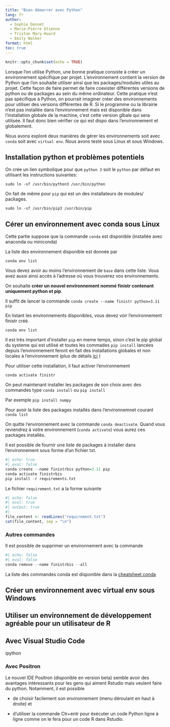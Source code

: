 ```yaml
---
title: "Bien démarrer avec Python"
lang: fr
author: 
  - Sophie Donnet
  - Marie-Pierre Etienne
  - Tristan Mary-Huard
  - Emily Walker
format: html
toc: true
---
```




```r
knitr::opts_chunk$set(echo = TRUE)
```

Lorsque l'on utilise Python, une bonne pratique consiste à créer un environnement spécifique par projet. 
L'environnement contient la version de Python que l'on souhaite utiliser ainsi que les packages/modules utiles au projet. 
Cette façon de faire permet de faire coexister différentes versions de python ou de packages au sein du même ordinateur.
Cette pratique n'est pas spécifique à Python, on pourrait imaginer créer des environnements pour utiliser des versions différentes de R.
Si le programme ou la librairie n'est pas installée dans l'environnement mais est disponible dans l'installation globale de la machine, c'est cette version glbale qui sera utilisée. Il faut donc bien vérifier ce qui est dispo dans l'environnement et globalement.

Nous avons exploré deux manières de gérer les environnements soit avec `conda` soit avec `virtual env`. Nous avons testé sous Linux et sous Windows.

## Installation python et problèmes potentiels

On crée un lien symbolique pour que `python 3` soit le `python` par défaut en utilisant les instructions suivantes:

`sudo ln -sf /usr/bin/python3 /usr/bin/python`

On fait de même pour `pip` qui est un des installateurs de modules/ packages. 

`sudo ln -sf /usr/bin/pip3 /usr/bin/pip`


## Cérer un environnement avec  conda sous Linux

Cette partie suppose que la commande `conda` est disponible (installée avec anaconda ou miniconda)

La liste des environnement disponible est donnée par 

`conda env list`

Vous devez avoir au moins l'environnement de `base` dans cette liste. Vous avez aussi ainsi accès à l'adresse où vous trouverez vos environnements. 


On souhaite **créer un nouvel environnement nommé finistr contenant uniquement python et pip**. 

Il suffit de lancer la commande 
`conda create --name finistr python=3.11 pip`


En listant les environnements disponibles, vous devez voir l'environnement finistr créé.

`conda env list`

Il est très important d'installer `pip` en meme temps, sinon c'est le pip global du systeme qui est utilisé et toutes les commades `pip install` lancées depuis l'environnement feront en fait des installations globales et non locales à  l'environnement (plus de détails [ici](https://datumorphism.leima.is/til/programming/python/python-anaconda-install-requirements/) )

Pour utiliser cette installation, il faut activer l'environnement 

`conda activate finistr`

On peut maintenant installer les packages de son choix avec des commandes type 
`conda install` ou `pip install`

Par exemple 
`pip install numpy`

Pour avoir la liste des packages installés dans l'environnemnet courant
`conda list`


On quitte l'environnement avec la commande 
`conda deactivate`. Quand vous reviendrez à votre environnement (`conda activate`) vous aurez ces packages installés. 


Il est possible de fournir une liste de packages à installer dans l'environnement sous forme d'un fichier txt. 

```r
#| echo: true
#| eval: false
conda create --name finistrbis python=3.11 pip 
conda activate finistrbis
pip install -r requirements.txt
```

Le fichier `requirement.txt` a la forme suivante

```r
#| echo: false
#| eval: true
#| output: true
#| 
file_content <- readLines("requirement.txt")
cat(file_content, sep = "\n")
```



### Autres commandes 
Il est possible de supprimer un environnement avec la commande 

```r
#| echo: false
#| eval: false
conda remove --name finistrbis --all
```


La liste des commandes conda est disponible dans la [cheatsheet conda](https://docs.conda.io/projects/conda/en/latest/user-guide/cheatsheet.html)



## Créer un environnement avec virtual env  sous Windows


## Utiliser un environnement  de développement agréable pour un utilisateur de R

## Avec Visual Studio Code
ipython

### Avec Positron

Le nouvel IDE Positron (disponible en version beta) semble avoir des avantages intéressants pour les gens qui aiment Rstudio mais veulent faire du python. Notamment, il est possible 

   - de choisir facilement son environnement (menu déroulant en haut à droite) et 
  
   - d'utiliser la commande Ctr+entr pour éxécuter un code Python ligne à ligne comme on le fera pour un code R dans Rstudio. 

